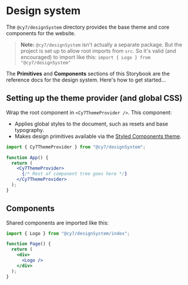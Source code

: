 
<Meta title="Guide / Design system" />

# Design system

The `@cy7/designSystem` directory provides the base theme and core components for the website.

> **Note:** `@cy7/designSystem` isn't actually a separate package. But the project is set up to allow root imports from `src`. So it's valid (and encouraged) to import like this: `import { Logo } from "@cy7/designSystem"`

The **Primitives** and **Components** sections of this Storybook are the reference docs for the design system. Here's how to get started...

## Setting up the theme provider (and global CSS)

Wrap the root component in `<Cy7ThemeProvider />`. This component:

- Applies global styles to the document, such as resets and base typography.
- Makes design primitives available via the [Styled Components theme](https://www.styled-components.com/docs/advanced#theming).

```jsx
import { Cy7ThemeProvider } from "@cy7/designSystem";

function App() {
  return (
    <Cy7ThemeProvider>
      {/* Rest of component tree goes here */}
    </Cy7ThemeProvider>
  );
}
```

## Components

Shared components are imported like this:

```jsx
import { Logo } from "@cy7/designSystem/index";

function Page() {
  return (
    <div>
      <Logo />
    </div>
  );
}
```
